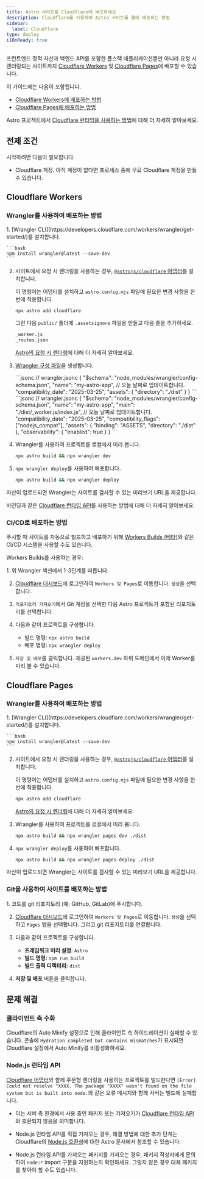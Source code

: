 ```yaml
---
title: Astro 사이트를 Cloudflare에 배포하세요
description: Cloudflare를 사용하여 Astro 사이트를 웹에 배포하는 방법
sidebar:
  label: Cloudflare
type: deploy
i18nReady: true
---
```


프런트엔드 정적 자산과 백엔드 API를 포함한 풀스택 애플리케이션뿐만 아니라 요청 시 렌더링되는 사이트까지 [Cloudflare Workers](https://developers.cloudflare.com/workers/static-assets/) 및 [Cloudflare Pages](https://pages.cloudflare.com/)에 배포할 수 있습니다.

이 가이드에는 다음이 포함됩니다.

- [Cloudflare Workers에 배포하는 방법](#cloudflare-workers)
- [Cloudflare Pages에 배포하는 방법](#cloudflare-pages)

Astro 프로젝트에서 [Cloudflare 런타임을 사용하는 방법](/ko/guides/integrations-guide/cloudflare/)에 대해 더 자세히 알아보세요.
## 전제 조건

시작하려면 다음이 필요합니다.

- Cloudflare 계정. 아직 계정이 없다면 프로세스 중에 무료 Cloudflare 계정을 만들 수 있습니다.

## Cloudflare Workers

### Wrangler를 사용하여 배포하는 방법

<Steps>
1. [Wrangler CLI](https://developers.cloudflare.com/workers/wrangler/get-started/)를 설치합니다.

    ```bash
    npm install wrangler@latest --save-dev
    ```

2. 사이트에서 요청 시 렌더링을 사용하는 경우, [`@astrojs/cloudflare` 어댑터](/ko/guides/integrations-guide/cloudflare/)를 설치합니다.

    이 명령어는 어댑터를 설치하고 `astro.config.mjs` 파일에 필요한 변경 사항을 한 번에 적용합니다.
    
      ```bash
      npx astro add cloudflare
      ```
      
      그런 다음 `public/` 폴더에 `.assetsignore` 파일을 만들고 다음 줄을 추가하세요.
      ```txt title="public/.assetsignore"
      _worker.js
      _routes.json
      ```
      
    <ReadMore>[Astro의 요청 시 렌더링](/ko/guides/on-demand-rendering/)에 대해 더 자세히 알아보세요.</ReadMore>

3. [Wrangler 구성 파일](https://developers.cloudflare.com/workers/wrangler/configuration/)을 생성합니다.

    <StaticSsrTabs>
      <Fragment slot="static">
        ```jsonc
        // wrangler.jsonc
        {
          "$schema": "node_modules/wrangler/config-schema.json",
          "name": "my-astro-app",
          // 오늘 날짜로 업데이트합니다.
          "compatibility_date": "2025-03-25",
          "assets": {
            "directory": "./dist"
          }
        }
        ```
      </Fragment>
      <Fragment slot="ssr">
        ```jsonc
        // wrangler.jsonc
        {
          "$schema": "node_modules/wrangler/config-schema.json",
          "name": "my-astro-app",
          "main": "./dist/_worker.js/index.js",
          // 오늘 날짜로 업데이트합니다.
          "compatibility_date": "2025-03-25",
          "compatibility_flags": ["nodejs_compat"],
          "assets": {
            "binding": "ASSETS",
            "directory": "./dist"
          },
          "observability": {
            "enabled": true
          }
        }
      ```
      </Fragment>
    </StaticSsrTabs>

4. Wrangler를 사용하여 프로젝트를 로컬에서 미리 봅니다.

    ```bash
    npx astro build && npx wrangler dev
    ```

5. `npx wrangler deploy`를 사용하여 배포합니다.

    ```bash
    npx astro build && npx wrangler deploy
    ```
</Steps>

자산이 업로드되면 Wrangler는 사이트를 검사할 수 있는 미리보기 URL을 제공합니다.

<ReadMore>바인딩과 같은 [Cloudflare 런타임 API](/ko/guides/integrations-guide/cloudflare/)를 사용하는 방법에 대해 더 자세히 알아보세요.</ReadMore>

### CI/CD로 배포하는 방법

푸시할 때 사이트를 자동으로 빌드하고 배포하기 위해 [Workers Builds (베타)](https://developers.cloudflare.com/workers/ci-cd/builds/)와 같은 CI/CD 시스템을 사용할 수도 있습니다.

Workers Builds를 사용하는 경우:

<Steps>
1. 위 Wrangler 섹션에서 1-3단계를 따릅니다.

2.  [Cloudflare 대시보드](https://dash.cloudflare.com/)에 로그인하여 `Workers 및 Pages`로 이동합니다. `생성`을 선택합니다.

3. `리포지토리 가져오기`에서 Git 계정을 선택한 다음 Astro 프로젝트가 포함된 리포지토리를 선택합니다.

4. 다음과 같이 프로젝트를 구성합니다.
    - 빌드 명령: `npx astro build`
    - 배포 명령: `npx wrangler deploy`
    
5. `저장 및 배포`를 클릭합니다. 제공된 `workers.dev` 하위 도메인에서 이제 Worker를 미리 볼 수 있습니다.
</Steps>

## Cloudflare Pages

### Wrangler를 사용하여 배포하는 방법

<Steps>
1. [Wrangler CLI](https://developers.cloudflare.com/workers/wrangler/get-started/)를 설치합니다.

    ```bash
    npm install wrangler@latest --save-dev
    ```
    
2. 사이트에서 요청 시 렌더링을 사용하는 경우, [`@astrojs/cloudflare` 어댑터](/ko/guides/integrations-guide/cloudflare/)를 설치합니다.

    이 명령어는 어댑터를 설치하고 `astro.config.mjs` 파일에 필요한 변경 사항을 한 번에 적용합니다.
    
      ```bash
      npx astro add cloudflare
      ```
    <ReadMore>[Astro의 요청 시 렌더링](/ko/guides/on-demand-rendering/)에 대해 더 자세히 알아보세요.</ReadMore>

3. Wrangler를 사용하여 프로젝트를 로컬에서 미리 봅니다.

    ```bash
    npx astro build && npx wrangler pages dev ./dist
    ```

4. `npx wrangler deploy`를 사용하여 배포합니다.

    ```bash
    npx astro build && npx wrangler pages deploy ./dist
    ```
</Steps>

자산이 업로드되면 Wrangler는 사이트를 검사할 수 있는 미리보기 URL을 제공합니다.

### Git을 사용하여 사이트를 배포하는 방법

<Steps>
1. 코드를 git 리포지토리 (예: GitHub, GitLab)에 푸시합니다.

2.  [Cloudflare 대시보드](https://dash.cloudflare.com/)에 로그인하여 `Workers 및 Pages`로 이동합니다. `생성`을 선택하고 `Pages` 탭을 선택합니다. 그리고 git 리포지토리를 연결합니다.

3. 다음과 같이 프로젝트를 구성합니다.
    - **프레임워크 미리 설정**: `Astro`
    - **빌드 명령:** `npm run build`
    - **빌드 출력 디렉터리:** `dist`
    
4. **저장 및 배포** 버튼을 클릭합니다.
</Steps>

## 문제 해결

### 클라이언트 측 수화

Cloudflare의 Auto Minify 설정으로 인해 클라이언트 측 하이드레이션이 실패할 수 있습니다. 콘솔에 `Hydration completed but contains mismatches`가 표시되면 Cloudflare 설정에서 Auto Minify를 비활성화하세요.

### Node.js 런타임 API

[Cloudflare 어댑터](/ko/guides/integrations-guide/cloudflare/)와 함께 주문형 렌더링을 사용하는 프로젝트를 빌드한다면 `[Error] Could not resolve "XXXX. The package "XXXX" wasn't found on the file system but is built into node.`와 같은 오류 메시지와 함께 서버는 빌드에 실패합니다.

- 이는 서버 측 환경에서 사용 중인 패키지 또는 가져오기가 [Cloudflare 런타임 API](https://developers.cloudflare.com/workers/runtime-apis/nodejs/)와 호환되지 않음을 의미합니다.

- Node.js 런타임 API를 직접 가져오는 경우, 해결 방법에 대한 추가 단계는 Cloudflare의 [Node.js 호환성](/ko/guides/integrations-guide/cloudflare/#nodejs-호환성)에 대한 Astro 문서에서 참조할 수 있습니다.

- Node.js 런타임 API를 가져오는 패키지를 가져오는 경우, 패키지 작성자에게 문의하여 `node:*` import 구문을 지원하는지 확인하세요. 그렇지 않은 경우 대체 패키지를 찾아야 할 수도 있습니다.
